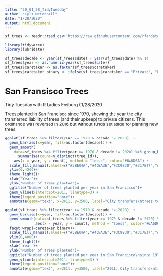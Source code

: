 ```yaml
---
title: "20_01_28_TidyTuesday"
author: "Kyla McConnell"
date: "1/28/2020"
output: html_document
---
```


```r
sf_trees <- readr::read_csv('https://raw.githubusercontent.com/rfordatascience/tidytuesday/master/data/2020/2020-01-28/sf_trees.csv')  

library(tidyverse)
library(lubridate)

sf_trees$decade <- year(sf_trees$date) - year(sf_trees$date) %% 10
sf_trees$year <- as.numeric(year(sf_trees$date))
sf_trees$caretaker <- as.factor(sf_trees$caretaker)
sf_trees$caretaker_binary <- ifelse(sf_trees$caretaker == "Private", "Private", "Public")
```

# San Fransisco Trees
Tidy Tuesday with R Ladies Freiburg 01/28/2020

Trees planted in San Francisco since 1970, showing the year the city transferred liability of trees (and their upkeep) to private citizens. This ordinance was reversed in 2016  but without funds set aside for planting new trees. 

```r
ggplot(sf_trees %>% filter(year >= 1970 & decade != 2020)) +
  geom_bar(aes(x=year, fill=as.factor(decade))) +
  geom_smooth(
    data=sf_trees %>% filter(year >= 1970 & decade != 2020) %>% group_by(year) %>%
      summarise(count=n_distinct(tree_id)),
    aes(x = year, y = count), method = "loess", color="#6A6D6A") +
  scale_fill_manual(values=c("#5BE04A","#4CBA3E","#3C9830","#317E27","#26611F"))+
  ylim(0,4500)+
  theme_light()+
  xlab("Year")+
  ylab("Number of trees planted")+
  ggtitle("Number of trees planted per year in San Francisco")+
  geom_vline(xintercept=2011, linetype=3) +
  theme(legend.position="none")+
  annotate(geom="text", x=2011, y=3500, label="City transfers\ntrees to private liability", hjust=-.03, size=3)
```

```r
ggplot(sf_trees %>% filter(year >= 1970 & decade != 2020)) +
  geom_bar(aes(x=year, fill=as.factor(decade))) +
  geom_smooth(data=sf_trees %>% filter(year >= 1970 & decade != 2020) %>% group_by(year, caretaker_binary) %>% summarise(count=n_distinct(tree_id)),
              aes(x = year, y = count), method = "loess", color="#6A6D6A")+
  facet_wrap(~caretaker_binary)+
  scale_fill_manual(values=c("#5BE04A","#4CBA3E","#3C9830","#317E27","#26611F"))+
  ylim(0,4000)+
  theme_light()+
  xlab("Year")+
  ylab("Number of trees planted")+
  ggtitle("Number of trees planted per year in San Francisco\nsince 1970 by private and public caretakers")+
  geom_vline(xintercept=2011, linetype=3) +
  theme(legend.position="none")+
  annotate(geom="text", x=2011, y=3500, label="2011: City transfers\ntrees to private liability", hjust=1.03, size=3)
```
